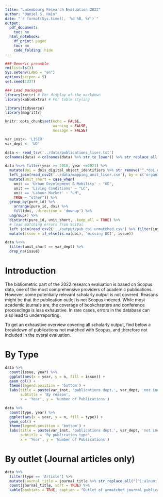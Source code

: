 ```yaml
---
title: "Luxembourg Research Evaluation 2022"
author: "Daniel S. Hain"
date: "`r format(Sys.time(), '%d %B, %Y')`"
output:
  pdf_document:
    toc: no
  html_notebook:
    df_print: paged
    toc: no
    code_folding: hide
---
```


```r
### Generic preamble
rm(list=ls())
Sys.setenv(LANG = "en")
options(scipen = 5)
set.seed(1337)

### Load packages  
library(knitr) # For display of the markdown
library(kableExtra) # For table styling

library(tidyverse)
library(magrittr)
```

```r
knitr::opts_chunk$set(echo = FALSE,
                      warning = FALSE, 
                      message = FALSE)
```

```r
var_inst<- 'LISER'
var_dept <- 'UD'
```

```r
data <- read_tsv('../data/publications_liser.txt')
colnames(data) <-colnames(data) %>% str_to_lower() %>% str_replace_all(' ', '_') %>% str_remove_all('[^[:alnum:]_]')

data %<>% filter(year >= 2018, year <=2021) %>% 
  mutate(doi = dois_digital_object_identifiers %>% str_remove('^.*doi.org/') %>% str_remove('^.*dx\\.') %>% str_remove(' ') %>% str_replace_all('%', '/')) %>%
  left_join(read_csv2('../data/mapping_unit_liser.csv'), by = c('organisations_of_contributors' = 'unit_old')) %>%
  mutate(unit_short = case_when(
    unit == 'Urban Development & Mobility' ~ "UD",
    unit == 'Living Conditions' ~ "LC",
    unit == 'Labour Market' ~ "LM",
    TRUE ~ "other")) %>% 
  group_by(pure_id) %>%
    arrange(pure_id, doi) %>%
    fill(doi, .direction = 'downup') %>%
  ungroup() %>%
  distinct(pure_id, unit_short, .keep_all = TRUE) %>%
  # load matching errors from SciVal
  left_join(read_csv2('../output/pub_doi_unmatched.csv') %>% filter(institute == var_inst) %>% select(doi, issue), by = 'doi') %>%
  mutate(issue = if_else(is.na(doi), 'missing DOI', issue))

```


```r
data %<>%
  filter(unit_short == var_dept) %>%
  drop_na(issue)
```

# Introduction

The bibliometric part of the 2022 research evaluation is based on Scopus data, one of the most comprehensive providers of academic publications. However, some potentially relevant scholarly output is not covered. Reasons might be that the publication outlet is not Scopus indexed. While most academic journals are, the coverage of bookchapters and conference proceedings is less exhaustive. In rare cases, errors in the database can also lead to underreporting.

To get an exhaustive overview covering all scholarly output, find below a breakdown of publications not matched with Scopus, and therefore not included in the overal evaluation.

# By Type

```r
data %>%
  count(issue, year) %>%
  ggplot(aes(x = year, y = n, fill = issue)) + 
  geom_col() +
  theme(legend.position = 'bottom') +
  labs(title = paste(var_inst, 'publications dept.', var_dept, 'not included in reporting', sep = ' '),
       subtitle = 'By reason',
       x = 'Year', y = 'Number of Publications')
```

```r
data %>%
  count(type, year) %>%
  ggplot(aes(x = year, y = n, fill = type)) + 
  geom_col() +
  theme(legend.position = 'bottom') +
  labs(title = paste(var_inst, 'publications dept.', var_dept, 'not included in reporting', sep = ' '),
       subtitle = 'By publication type',
       x = 'Year', y = 'Number of Publications')
```

# By outlet (Journal articles only)

```r
data %>%
  filter(type == 'Article') %>%
  mutate(journal_title = journal_title %>% str_replace_all("[^[:alnum:]]", " ") ) %>%
  count(journal_title, sort = TRUE) %>%
  kable(booktabs = TRUE, caption = "Outlet of unmatched journal publication", position = '!ht') 
```


